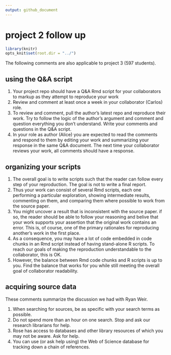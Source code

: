 ```yaml
---
output: github_document
--- 
```


# project 2 follow up

```r
library(knitr)
opts_knit$set(root.dir = "../")
```

The following comments are also applicable to project 3 (597 students). 

## using the Q&A script 

1. Your project repo should have a Q&A Rmd script for your collaborators to markup as they attempt to reproduce your work 
1. Review and comment at least once a week in your collaborator (Carlos) role. 
1. To review and comment, pull the author's latest repo and reproduce their work. Try to follow the logic of the author's argument and comment and question everything you don't understand. Write your comments and questions in the Q&A script. 
1. In your role as author (Alice) you are expected to read the comments and respond to them by editing your work and summarizing your response in the same Q&A document. The next time your collaborator reviews your work, all comments should have a response. 

## organizing your scripts

1. The overall goal is to write scripts such that the reader can follow every step of your reproduction. The goal is not to write a final report. 
1. Thus your work can consist of several Rmd scripts, each one performing a particular exploration, showing intermediate results, commenting on them, and comparing them where possible to work from the source paper. 
1. You might uncover a result that is inconsistent with the source paper. if so, the reader should be able to follow your reasoning and belive that your work supports your assertion that the original work contains an error. This is, of course, one of the primary rationales for reproducing another's work in the first place. 
1. As a consequence, you may have a lot of code embedded in code chunks in an Rmd script instead of having stand-alone R scripts. To reach our goals of making the reproduction understandable to the collaborator, this is OK. 
1. However, the balance between Rmd code chunks and R scripts is up to you. Find the balance that works for you while still meeting the overall goal of collaborator readability. 

## acquiring source data 

These comments summarize the discussion we had with Ryan Weir.

1. When searching for sources, be as specific with your search terms as possible. 
1. Do not spend more than an hour on one search. Stop and ask our research librarians for help. 
1. Rose has access to databases and other library resources of which you may not be aware. Ask for help. 
1. You can use (or ask help using) the Web of Science database for tracking down a chain of references. 




